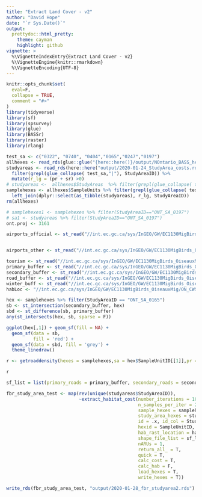```yaml
---
title: "Extract Land Cover - v2"
author: "David Hope"
date: "`r Sys.Date()`"
output:
  prettydoc::html_pretty:
    theme: cayman
    highlight: github
vignette: >
  %\VignetteIndexEntry{Extract Land Cover - v2}
  %\VignetteEngine{knitr::rmarkdown}
  %\VignetteEncoding{UTF-8}
---
```


```r
knitr::opts_chunk$set(
  eval=F,
  collapse = TRUE,
  comment = "#>"
)
library(tidyverse)
library(sf)
library(spsurvey)
library(glue)
library(BASSr)
library(raster)
library(rlang)
```

```r
test_sa <- c("0322", "0740", "0404","0165","0247","0197")
allhexes <- read_rds(glue::glue("{here::here()}/output/NOntario_BASS_hexes.rds"))
studyareas <- read_rds(here::here("output/2020-01-24_StudyArea_costs.rds")) %>%
  filter(grepl(glue_collapse( test_sa,"|"), StudyAreaID)) %>% 
  mutate(r_lg = (pr + sr) >0)
# studyareas <-  allhexes$StudyAreas  %>% filter(grepl(glue_collapse( test_sa,"|"), StudyAreaID))
samplehexes <- allhexes$SampleUnits %>% filter(grepl(glue_collapse( test_sa,"|"), StudyAreaID)) %>% 
  left_join(dplyr::select(as_tibble(studyareas), r_lg, StudyAreaID))
rm(allhexes)

# samplehexes1 <- samplehexes %>% filter(StudyAreaID=="ONT_SA_0197")
# sa1 <- studyareas %>% filter(StudyAreaID=="ONT_SA_0197")
ont.proj <- 3161
```

```r


airports_official <- st_read("//int.ec.gc.ca/sys/InGEO/GW/EC1130MigBirds_OiseauxMig/ON_CWS/THEMES/BorealApproach/SPATIAL/BASS_AccessLyrs/Airports_Official_FeaturesToPoints.shp") %>% filter(AIRPORT_TY != "Hospital Heliport")%>% st_transform(ont.proj)


airports_other <- st_read("//int.ec.gc.ca/sys/InGEO/GW/EC1130MigBirds_OiseauxMig/ON_CWS/THEMES/BorealApproach/SPATIAL/BASS_AccessLyrs/Airports_Other_FeaturesToPoints.shp")%>% st_transform(ont.proj)

tourism <- st_read("//int.ec.gc.ca/sys/InGEO/GW/EC1130MigBirds_OiseauxMig/ON_CWS/THEMES/BorealApproach/SPATIAL/BASS_AccessLyrs/TourismEstablishments_pt.shp")%>% st_transform(ont.proj)
primary_buffer <- st_read("//int.ec.gc.ca/sys/InGEO/GW/EC1130MigBirds_OiseauxMig/ON_CWS/THEMES/BorealApproach/SANDBOX/dhdev/Primary1000.shp") %>% st_transform(ont.proj)
secondary_buffer <- st_read("//int.ec.gc.ca/sys/InGEO/GW/EC1130MigBirds_OiseauxMig/ON_CWS/THEMES/BorealApproach/SANDBOX/dhdev/SecondaryOnlyBuff1k.shp")%>% st_transform(ont.proj)
road_buffer <- st_read("//int.ec.gc.ca/sys/InGEO/GW/EC1130MigBirds_OiseauxMig/ON_CWS/THEMES/BorealApproach/SANDBOX/dhdev/Roads_1000_PriSec.shp")%>% st_transform(ont.proj)
winter_buff <- st_read("//int.ec.gc.ca/sys/InGEO/GW/EC1130MigBirds_OiseauxMig/ON_CWS/THEMES/BorealApproach/SANDBOX/dhdev/WinterRoads_Buffer1k.shp")%>% st_transform(ont.proj)
habLoc <- "//int.ec.gc.ca/sys/InGEO/GW/EC1130MigBirds_OiseauxMig/ON_CWS/THEMES/BMS_ON/SANDBOX/dhdev/OnBMS/spatial/NontariobrandtLCC2015_reproj.tif"


```

```r
hex <- samplehexes %>% filter(StudyAreaID == "ONT_SA_0165")
sb <- st_intersection(secondary_buffer, hex)
sbd <- st_difference(sb, primary_buffer)
any(st_intersects(hex, sb, sparse = F))

ggplot(hex[,1]) + geom_sf(fill = NA) + 
  geom_sf(data = sb,
          fill = 'red') +
  geom_sf(data = sbd, fill = 'grey') +
  theme_linedraw()

r <- getroaddensity(hexes = samplehexes,sa = hex$SampleUnitID[[1]],pr = primary_buffer, sr = secondary_buffer, wr = winter_buff, r = road_buffer, idcol = SampleUnitID  )

r
```



```r

sf_list = list(primary_roads = primary_buffer, secondary_roads = secondary_buffer, winter_roads = winter_buff, total_roads = road_buffer, airport_locations = airports_official, camp_locations = tourism)

fbr_study_area_test <- map(rev(unique(studyareas$StudyAreaID)),
                           ~extract_habitat_cost(number_iterations = 100,
                                                 n_samples_per_iter = 20,
                                                 sample_hexes = samplehexes,
                                                 study_area_hexes = studyareas,
                                                 id = .x, id_col = StudyAreaID, 
                                                 hexid = SampleUnitID,
                                                 hab_rast_location = habLoc,
                                                 shape_file_list = sf_list,
                                                 nARUs = 1,
                                                 return_all_ = T, 
                                                 quick = T,
                                                 calc_cost = T,
                                                 calc_hab = F,
                                                 load_hexes = T, 
                                                 write_hexes = T))

write_rds(fbr_study_area_test, "output/2020-01-28_fbr_studyarea2.rds")


```




